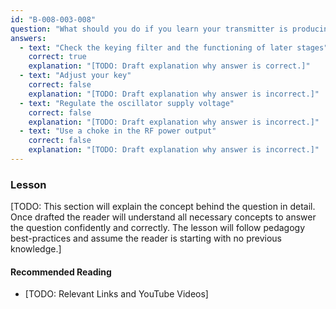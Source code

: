```yaml
---
id: "B-008-003-008"
question: "What should you do if you learn your transmitter is producing key clicks?"
answers:
  - text: "Check the keying filter and the functioning of later stages"
    correct: true
    explanation: "[TODO: Draft explanation why answer is correct.]"
  - text: "Adjust your key"
    correct: false
    explanation: "[TODO: Draft explanation why answer is incorrect.]"
  - text: "Regulate the oscillator supply voltage"
    correct: false
    explanation: "[TODO: Draft explanation why answer is incorrect.]"
  - text: "Use a choke in the RF power output"
    correct: false
    explanation: "[TODO: Draft explanation why answer is incorrect.]"
---
```


### Lesson

[TODO: This section will explain the concept behind the question in detail. Once drafted the reader will understand all necessary concepts to answer the question confidently and correctly. The lesson will follow pedagogy best-practices and assume the reader is starting with no previous knowledge.]

#### Recommended Reading

- [TODO: Relevant Links and YouTube Videos]
